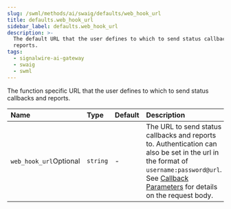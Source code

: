 ```yaml
---
slug: /swml/methods/ai/swaig/defaults/web_hook_url
title: defaults.web_hook_url
sidebar_label: defaults.web_hook_url
description: >-
  The default URL that the user defines to which to send status callbacks and
  reports.
tags:
  - signalwire-ai-gateway
  - swaig
  - swml
---
```




The function specific URL that the user defines to which to send status callbacks and reports.

| Name                                                         | Type     | Default | Description                                                                                                                                                                                                                         |
|:-------------------------------------------------------------|:---------|:--------|:------------------------------------------------------------------------------------------------------------------------------------------------------------------------------------------------------------------------------------|
| `web_hook_url`<span className="optional-arg">Optional</span> | `string` | -       | The URL to send status callbacks and reports to. Authentication can also be set in the url in the format of `username:password@url`. See [Callback Parameters](#callback-request-for-web_hook_url) for details on the request body. |

<WebHookUrl />






